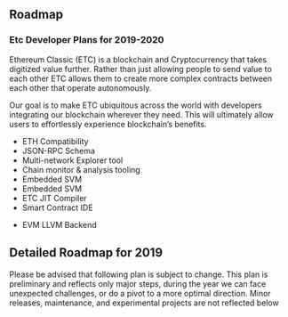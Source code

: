 
## Roadmap

### Etc Developer Plans for 2019-2020

Ethereum Classic (ETC) is a blockchain and Cryptocurrency that takes digitized value further. Rather than just allowing people to send value to each other ETC allows them to create more complex contracts between each other that operate autonomously.

Our goal is to make ETC ubiquitous across the world with developers integrating our blockchain wherever they need. This will ultimately allow users to effortlessly experience blockchain’s benefits.

<Cards>
<Card title="2019">

- ETH Compatibility
- JSON-RPC Schema
- Multi-network Explorer tool
- Chain monitor & analysis tooling
- Embedded SVM
- Embedded SVM
- ETC JIT Compiler
- Smart Contract IDE


</Card>
<Card title="2020">

- EVM LLVM Backend


</Card>
</Cards>

## Detailed Roadmap for 2019

Please be advised that following plan is subject to change. This plan is preliminary and reflects only major steps, during the year we can face unexpected challenges, or do a pivot to a more optimal direction. Minor releases, maintenance, and experimental projects are not reflected below

